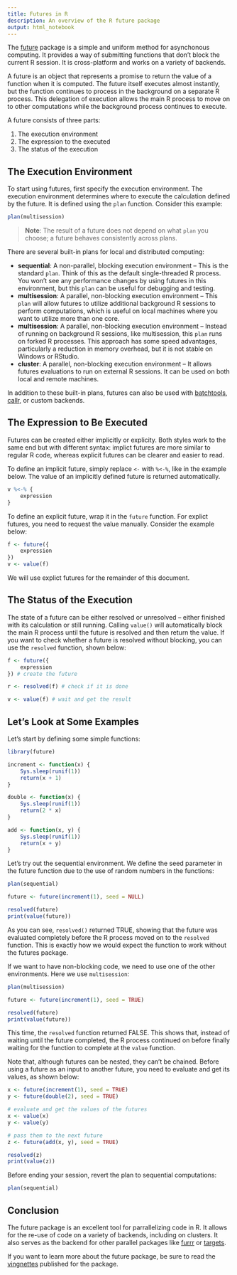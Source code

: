 ```yaml
---
title: Futures in R
description: An overview of the R future package
output: html_notebook
---
```


The [future](https://cran.r-project.org/web/packages/future/index.html) package is a simple and uniform method for asynchonous computing. It provides a way of submitting functions that don't block the current R session. It is cross-platform and works on a variety of backends.

A future is an object that represents a promise to return the value of a function when it is computed. The future itself executes almost instantly, but the function continues to process in the background on a separate R process. This delegation of execution allows the main R process to move on to other computations while the background process continues to execute. 

A future consists of three parts:

1. The execution environment
2. The expression to the executed
3. The status of the execution

## The Execution Environment

To start using futures, first specify the execution environment. The execution environment determines where to execute the calculation defined by the future. It is defined using the `plan` function. Consider this example:

```r
plan(multisession)
```

> **Note**: The result of a future does not depend on what `plan` you choose; a future behaves consistently across plans. 

There are several built-in plans for local and distributed computing:

* **sequential**: A non-parallel, blocking execution environment -- This is the standard `plan`. Think of this as the default single-threaded R process. You won't see any performance changes by using futures in this environment, but this `plan` can be useful for debugging and testing.
* **multisession**: A parallel, non-blocking execution environment -- This `plan` will allow futures to utilize additional background R sessions to perform computations, which is useful on local machines where you want to utilize more than one core.
* **multisession**: A parallel, non-blocking execution environment -- Instead of running on background R sessions, like multisession, this `plan` runs on forked R processes. This approach has some speed advantages, particularly a reduction in memory overhead, but it is not stable on Windows or RStudio. 
* **cluster**: A parallel, non-blocking execution environment -- It allows futures evaluations to run on external R sessions. It can be used on both local and remote machines. 

In addition to these built-in plans, futures can also be used with [batchtools](https://github.com/mllg/batchtools), [callr](https://cran.r-project.org/web/packages/future.callr/index.html), or custom backends.

## The Expression to Be Executed
Futures can be created either implicitly or explicity. Both styles work to the same end but with different syntax: implict futures are more similar to regular R code, whereas explicit futures can be clearer and easier to read. 

To define an implicit future, simply replace `<-` with `%<-%`, like in the example below. The value of an implicitly defined future is returned automatically.

```r
v %<-% {
    expression
}
```


To define an explicit future, wrap it in the `future` function. For explict futures, you need to request the value manually. Consider the example below:

```r
f <- future({
    expression
})
v <- value(f)
```

We will use explict futures for the remainder of this document.

## The Status of the Execution

The state of a future can be either resolved or unresolved -- either finished with its calculation or still running. Calling `value()` will automatically block the main R process until the future is resolved and then return the value. If you want to check whether a future is resolved without blocking, you can use the `resolved` function, shown below:

```r
f <- future({
    expression
}) # create the future

r <- resolved(f) # check if it is done

v <- value(f) # wait and get the result
```

## Let's Look at Some Examples

Let's start by defining some simple functions:
```r
library(future)

increment <- function(x) {
    Sys.sleep(runif(1))
    return(x + 1)
}

double <- function(x) {
    Sys.sleep(runif(1))
    return(2 * x)
}

add <- function(x, y) {
    Sys.sleep(runif(1))
    return(x + y)
}
```


Let's try out the sequential environment. We define the seed parameter in the future function due to the use of random numbers in the functions:

```r
plan(sequential)

future <- future(increment(1), seed = NULL)

resolved(future)
print(value(future))
```

As you can see, `resolved()` returned TRUE, showing that the future was evaluated completely before the R process moved on to the `resolved` function. This is exactly how we would expect the function to work without the futures package.

If we want to have non-blocking code, we need to use one of the other environments. Here we use `multisession`:

```r
plan(multisession)

future <- future(increment(1), seed = TRUE)

resolved(future)
print(value(future))
```

This time, the `resolved` function returned FALSE. This shows that, instead of waiting until the future completed, the R process continued on before finally waiting for the function to complete at the `value` function. 

Note that, although futures can be nested, they can't be chained. Before using a future as an input to another future, you need to evaluate and get its values, as shown below:

```r
x <- future(increment(1), seed = TRUE)
y <- future(double(2), seed = TRUE)

# evaluate and get the values of the futures
x <- value(x)
y <- value(y)

# pass them to the next future
z <- future(add(x, y), seed = TRUE)

resolved(z)
print(value(z))
```

Before ending your session, revert the plan to sequential computations:
```r
plan(sequential)
```

## Conclusion
The future package is an excellent tool for parrallelizing code in R. It allows for the re-use of code on a variety of backends, including on clusters. It also serves as the backend for other parallel packages like [furrr](https://github.com/DavisVaughan/furrr) or [targets](https://docs.ropensci.org/targets/).

If you want to learn more about the future package, be sure to read the [vingnettes](https://cran.r-project.org/web/packages/future/index.html) published for the package.
